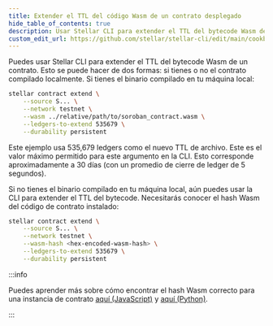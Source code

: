 ```yaml
---
title: Extender el TTL del código Wasm de un contrato desplegado
hide_table_of_contents: true
description: Usar Stellar CLI para extender el TTL del bytecode Wasm de un contrato, con o sin el binario local
custom_edit_url: https://github.com/stellar/stellar-cli/edit/main/cookbook/extend-contract-wasm.mdx
---
```


Puedes usar Stellar CLI para extender el TTL del bytecode Wasm de un contrato. Esto se puede hacer de dos formas: si tienes o no el contrato compilado localmente. Si tienes el binario compilado en tu máquina local:

```bash
stellar contract extend \
    --source S... \
    --network testnet \
    --wasm ../relative/path/to/soroban_contract.wasm \
    --ledgers-to-extend 535679 \
    --durability persistent
```

Este ejemplo usa 535,679 ledgers como el nuevo TTL de archivo. Este es el valor máximo permitido para este argumento en la CLI. Esto corresponde aproximadamente a 30 días (con un promedio de cierre de ledger de 5 segundos).

Si no tienes el binario compilado en tu máquina local, aún puedes usar la CLI para extender el TTL del bytecode. Necesitarás conocer el hash Wasm del código de contrato instalado:

```bash
stellar contract extend \
    --source S... \
    --network testnet \
    --wasm-hash <hex-encoded-wasm-hash> \
    --ledgers-to-extend 535679 \
    --durability persistent
```

:::info

Puedes aprender más sobre cómo encontrar el hash Wasm correcto para una instancia de contrato [aquí (JavaScript)](../../../build/guides/rpc/retrieve-contract-code-js.mdx) y [aquí (Python)](../../../build/guides/rpc/retrieve-contract-code-python.mdx).

:::

